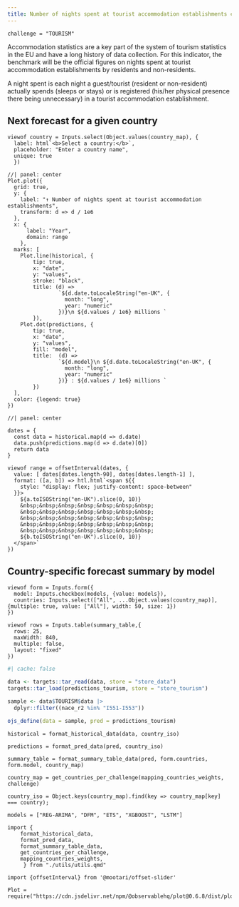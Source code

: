 ```yaml
---
title: Number of nights spent at tourist accommodation establishments challenge
---
```


```ojs
challenge = "TOURISM"
```

Accommodation statistics are a key part of the system of tourism statistics in the EU and have a long history of data collection.
For this indicator, the benchmark will be the official figures on nights spent at tourist accommodation establishments by residents and non-residents.

A night spent is each night a guest/tourist (resident or non-resident) actually spends (sleeps or stays) or is registered (his/her physical presence there being unnecessary) in a tourist accommodation establishment.

## Next forecast for a given country

```ojs
viewof country = Inputs.select(Object.values(country_map), {
  label: html`<b>Select a country:</b>`,
  placeholder: "Enter a country name",
  unique: true
  })
```

```ojs
//| panel: center
Plot.plot({
  grid: true,
  y: {
    label: "↑ Number of nights spent at tourist accommodation establishments",
    transform: d => d / 1e6
  },  
  x: {
      label: "Year",
      domain: range
    },
  marks: [
    Plot.line(historical, {
        tip: true,
        x: "date", 
        y: "values", 
        stroke: "black",
        title: (d) =>
                `${d.date.toLocaleString("en-UK", {
                  month: "long",
                  year: "numeric"
                })}\n ${d.values / 1e6} millions `
        }),
    Plot.dot(predictions, {
        tip: true,
        x: "date", 
        y: "values",
        fill: "model",
        title:  (d) =>
                `${d.model}\n ${d.date.toLocaleString("en-UK", {
                  month: "long",
                  year: "numeric"
                })} : ${d.values / 1e6} millions `
        })
  ],
  color: {legend: true}
})
```

```ojs
//| panel: center

dates = {
  const data = historical.map(d => d.date)
  data.push(predictions.map(d => d.date)[0])
  return data  
}

viewof range = offsetInterval(dates, {
  value: [ dates[dates.length-90], dates[dates.length-1] ],
  format: ([a, b]) => htl.html`<span ${{
    style: "display: flex; justify-content: space-between"
  }}>
    ${a.toISOString("en-UK").slice(0, 10)}
    &nbsp;&nbsp;&nbsp;&nbsp;&nbsp;&nbsp;&nbsp;
    &nbsp;&nbsp;&nbsp;&nbsp;&nbsp;&nbsp;&nbsp;
    &nbsp;&nbsp;&nbsp;&nbsp;&nbsp;&nbsp;&nbsp;
    &nbsp;&nbsp;&nbsp;&nbsp;&nbsp;&nbsp;&nbsp;
    &nbsp;&nbsp;&nbsp;&nbsp;&nbsp;&nbsp;&nbsp;
    ${b.toISOString("en-UK").slice(0, 10)}
  </span>`
})
```

## Country-specific forecast summary by model

```ojs
viewof form = Inputs.form({
  model: Inputs.checkbox(models, {value: models}),
  countries: Inputs.select(["All", ...Object.values(country_map)], {multiple: true, value: ["All"], width: 50, size: 1})
})

```

```ojs
viewof rows = Inputs.table(summary_table,{
  rows: 25,
  maxWidth: 840,
  multiple: false,
  layout: "fixed"
})
```

<!-- DATA -->

```r
#| cache: false

data <- targets::tar_read(data, store = "store_data")
targets::tar_load(predictions_tourism, store = "store_tourism")

sample <- data$TOURISM$data |>
  dplyr::filter((nace_r2 %in% "I551-I553"))

ojs_define(data = sample, pred = predictions_tourism)
```

```ojs
historical = format_historical_data(data, country_iso)
```

```ojs
predictions = format_pred_data(pred, country_iso)
```

```ojs
summary_table = format_summary_table_data(pred, form.countries, form.model, country_map)
```
   
<!-- HELPERS -->

```ojs
country_map = get_countries_per_challenge(mapping_countries_weights, challenge)
```

```ojs
country_iso = Object.keys(country_map).find(key => country_map[key] === country);
```

```ojs
models = ["REG-ARIMA", "DFM", "ETS", "XGBOOST", "LSTM"]
```

<!-- DEPENDENCIES -->

```ojs
import { 
    format_historical_data,
    format_pred_data,
    format_summary_table_data,
    get_countries_per_challenge,
    mapping_countries_weights,
     } from "./utils/utils.qmd"

```


```ojs
import {offsetInterval} from '@mootari/offset-slider'
```

```ojs
Plot = require("https://cdn.jsdelivr.net/npm/@observablehq/plot@0.6.8/dist/plot.umd.min.js")
```
